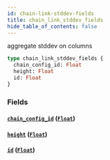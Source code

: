 ```yaml
---
id: chain-link-stddev-fields
title: chain_link_stddev_fields
hide_table_of_contents: false
---
```


aggregate stddev on columns

```graphql
type chain_link_stddev_fields {
  chain_config_id: Float
  height: Float
  id: Float
}
```

### Fields

#### [`chain_config_id`](#) ([`Float`](../scalars/float))

#### [`height`](#) ([`Float`](../scalars/float))

#### [`id`](#) ([`Float`](../scalars/float))
